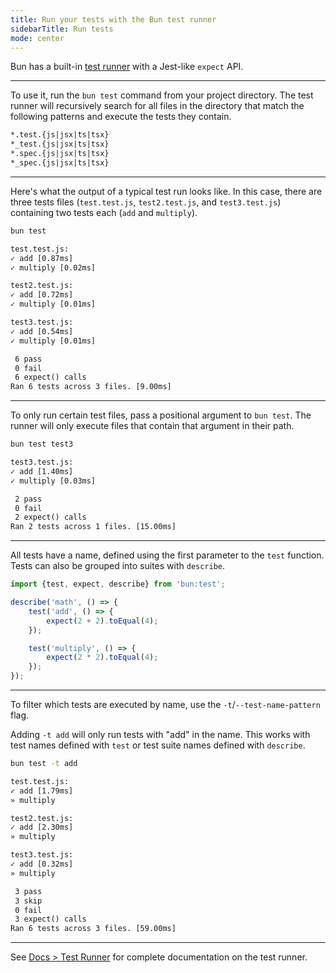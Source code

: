 ```yaml
---
title: Run your tests with the Bun test runner
sidebarTitle: Run tests
mode: center
---
```


Bun has a built-in [test runner](https://bun.sh/docs/cli/test) with a Jest-like `expect` API.

---

To use it, run the `bun test` command from your project directory. The test runner will recursively search for all files in the directory that match the following patterns and execute the tests they contain.

```txt File Tree icon="folder-tree"
*.test.{js|jsx|ts|tsx}
*_test.{js|jsx|ts|tsx}
*.spec.{js|jsx|ts|tsx}
*_spec.{js|jsx|ts|tsx}
```

---

Here's what the output of a typical test run looks like. In this case, there are three tests files (`test.test.js`, `test2.test.js`, and `test3.test.js`) containing two tests each (`add` and `multiply`).

```sh terminal icon="terminal"
bun test
```

```txt
test.test.js:
✓ add [0.87ms]
✓ multiply [0.02ms]

test2.test.js:
✓ add [0.72ms]
✓ multiply [0.01ms]

test3.test.js:
✓ add [0.54ms]
✓ multiply [0.01ms]

 6 pass
 0 fail
 6 expect() calls
Ran 6 tests across 3 files. [9.00ms]
```

---

To only run certain test files, pass a positional argument to `bun test`. The runner will only execute files that contain that argument in their path.

```sh terminal icon="terminal"
bun test test3
```

```txt
test3.test.js:
✓ add [1.40ms]
✓ multiply [0.03ms]

 2 pass
 0 fail
 2 expect() calls
Ran 2 tests across 1 files. [15.00ms]
```

---

All tests have a name, defined using the first parameter to the `test` function. Tests can also be grouped into suites with `describe`.

```ts
import {test, expect, describe} from 'bun:test';

describe('math', () => {
	test('add', () => {
		expect(2 + 2).toEqual(4);
	});

	test('multiply', () => {
		expect(2 * 2).toEqual(4);
	});
});
```

---

To filter which tests are executed by name, use the `-t`/`--test-name-pattern` flag.

Adding `-t add` will only run tests with "add" in the name. This works with test names defined with `test` or test suite names defined with `describe`.

```sh terminal icon="terminal"
bun test -t add
```

```txt
test.test.js:
✓ add [1.79ms]
» multiply

test2.test.js:
✓ add [2.30ms]
» multiply

test3.test.js:
✓ add [0.32ms]
» multiply

 3 pass
 3 skip
 0 fail
 3 expect() calls
Ran 6 tests across 3 files. [59.00ms]
```

---

See [Docs > Test Runner](https://bun.sh/docs/cli/test) for complete documentation on the test runner.

